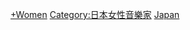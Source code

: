 {{Portal|日本|音樂|人物}}
[[Category:日本作曲家|+Women]]
[[Category:日本女性音樂家|Category:日本女性音樂家]]
[[Category:各國女性作曲家|Japan]]